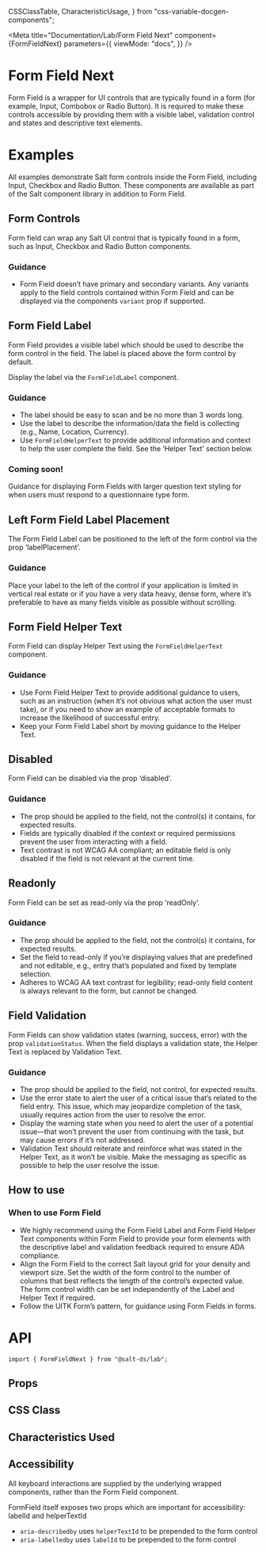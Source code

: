   CSSClassTable,
  CharacteristicUsage,
} from "css-variable-docgen-components";

<Meta
  title="Documentation/Lab/Form Field Next"
  component={FormFieldNext}
  parameters={{
    viewMode: "docs",
  }}
/>

# Form Field Next

Form Field is a wrapper for UI controls that are typically found in a form (for example, Input, Combobox or Radio Button). It is required to make these controls accessible by providing them with a visible label, validation control and states and descriptive text elements.

<Canvas>
  <Story id="lab-form-field-next--default" />
</Canvas>

# Examples

All examples demonstrate Salt form controls inside the Form Field, including Input, Checkbox and Radio Button. These components are available as part of the Salt component library in addition to Form Field.

## Form Controls

Form field can wrap any Salt UI control that is typically found in a form, such as Input, Checkbox and Radio Button components.

<Canvas>
  <Story id="lab-form-field-next--with-controls" />
</Canvas>

### Guidance

- Form Field doesn’t have primary and secondary variants. Any variants apply to the field controls contained within Form Field and can be displayed via the components `variant` prop if supported.

## Form Field Label

Form Field provides a visible label which should be used to describe the form control in the field. The label is placed above the form control by default.

Display the label via the `FormFieldLabel` component.

<Canvas>
  <Story id="lab-form-field-next--skeleton" />
</Canvas>

### Guidance

- The label should be easy to scan and be no more than 3 words long.
- Use the label to describe the information/data the field is collecting (e.g., Name, Location, Currency).
- Use `FormFieldHelperText` to provide additional information and context to help the user complete the field. See the ‘Helper Text’ section below.

### Coming soon!

Guidance for displaying Form Fields with larger question text styling for when users must respond to a questionnaire type form.

## Left Form Field Label Placement

The Form Field Label can be positioned to the left of the form control via the prop ‘labelPlacement’.

<Canvas>
  <Story id="lab-form-field-next--label-left" />
</Canvas>

### Guidance

Place your label to the left of the control if your application is limited in vertical real estate or if you have a very data heavy, dense form, where it’s preferable to have as many fields visible as possible without scrolling.

## Form Field Helper Text

Form Field can display Helper Text using the `FormFieldHelperText` component.

<Canvas>
  <Story id="lab-form-field-next--label-left" />
</Canvas>

### Guidance

- Use Form Field Helper Text to provide additional guidance to users, such as an instruction (when it’s not obvious what action the user must take), or if you need to show an example of acceptable formats to increase the likelihood of successful entry.
- Keep your Form Field Label short by moving guidance to the Helper Text.

## Disabled

Form Field can be disabled via the prop ‘disabled’.

<Canvas>
  <Story id="lab-form-field-next--disabled" />
</Canvas>

### Guidance

- The prop should be applied to the field, not the control(s) it contains, for expected results.
- Fields are typically disabled if the context or required permissions prevent the user from interacting with a field.
- Text contrast is not WCAG AA compliant; an editable field is only disabled if the field is not relevant at the current time.

## Readonly

Form Field can be set as read-only via the prop ‘readOnly’.

<Canvas>
  <Story id="lab-form-field-next--readonly" />
</Canvas>

### Guidance

- The prop should be applied to the field, not the control(s) it contains, for expected results.
- Set the field to read-only if you’re displaying values that are predefined and not editable, e.g., entry that’s populated and fixed by template selection.
- Adheres to WCAG AA text contrast for legibility; read-only field content is always relevant to the form, but cannot be changed.

## Field Validation

Form Fields can show validation states (warning, success, error) with the prop `validationStatus`. When the field displays a validation state, the Helper Text is replaced by Validation Text.

<Canvas>
  <Story id="lab-form-field-next--with-validation" />
</Canvas>

### Guidance

- The prop should be applied to the field, not control, for expected results.
- Use the error state to alert the user of a critical issue that’s related to the field entry. This issue, which may jeopardize completion of the task, usually requires action from the user to resolve the error.
- Display the warning state when you need to alert the user of a potential issue—that won’t prevent the user from continuing with the task, but may cause errors if it’s not addressed.
- Validation Text should reiterate and reinforce what was stated in the Helper Text, as it won’t be visible. Make the messaging as specific as possible to help the user resolve the issue.

## How to use

### When to use Form Field

- We highly recommend using the Form Field Label and Form Field Helper Text components within Form Field to provide your form elements with the descriptive label and validation feedback required to ensure ADA compliance.
- Align the Form Field to the correct Salt layout grid for your density and viewport size. Set the width of the form control to the number of columns that best reflects the length of the control’s expected value. The form control width can be set independently of the Label and Helper Text if required.
- Follow the UITK Form’s pattern, for guidance using Form Fields in forms.

# API

```
import { FormFieldNext } from "@salt-ds/lab";
```

## Props

<ArgsTable of={FormFieldNext} />

## CSS Class

<CSSClassTable of={FormFieldNext} />

## Characteristics Used

<CharacteristicUsage of={FormFieldNext} />

## Accessibility

All keyboard interactions are supplied by the underlying wrapped components, rather than the Form Field component.

FormField itself exposes two props which are important for accessibility: labelId and helperTextId

- `aria-describedby` uses `helperTextId` to be prepended to the form control
- `aria-labelledby` uses `labelId` to be prepended to the form control

<HelpAndSupport />

